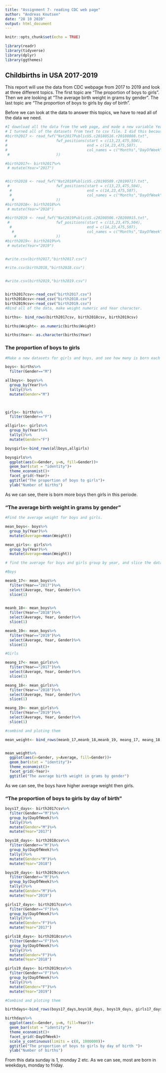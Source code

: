 ---
title: "Assignment 7- reading CDC web page"
author: "Andreas Knutsen"
date: "28 10 2020"
output: html_document
---

```{r setup, include=FALSE}
knitr::opts_chunk$set(echo = TRUE)

library(readr)
library(tidyverse)
library(dplyr)
library(ggthemes)


```


## Childbirths in USA 2017-2019
This report will use the data from CDC webpage from 2017 to 2019 and look at three different topics. 
The first topic are "The proportion of boys to girls". Then we are looking at "The average birth weight in grams by gender". The last topic are "The proportion of boys to girls by day of birth".

Before we can look at the data to answer this topics, we have to read all of the data we need.

```{r,echo=TRUE, message = FALSE, warning= FALSE}
#I download all the data from the web page, and made a new variable Year.
# I turned all of the datasets from text to csv file. I did this because the files was very large, and the kniting took much longer then needed. I have marked the lines with #, so you can see what I did.
#birth2017 <- read_fwf("Nat2017PublicUS.c20180516.r20180808.txt",
#                      fwf_positions(start = c(13,23,475,504),
#                                    end = c(14,23,475,507),
#                                    col_names = c("Months","DayOfWeek", "Gender","Weight")
 #                     ))

#birth2017<- birth2017%>%
 # mutate(Year="2017")


#birth2018 <- read_fwf("Nat2018PublicUS.c20190509.r20190717.txt",
 #                     fwf_positions(start = c(13,23,475,504),
  #                                  end = c(14,23,475,507),
  #                                  col_names = c("Months","DayOfWeek", "Gender","Weight")
   #                   ))
#birth2018<- birth2018%>%
 # mutate(Year="2018")

#birth2019 <- read_fwf("Nat2019PublicUS.c20200506.r20200915.txt",
 #                     fwf_positions(start = c(13,23,475,504),
  #                                  end = c(14,23,475,507),
   #                                 col_names = c("Months","DayOfWeek", "Gender","Weight")
    #                  ))
#birth2019<- birth2019%>%
 # mutate(Year="2019")


#write.csv(birth2017,"birth2017.csv")

#rite.csv(birth2018,"birth2018.csv")


#write.csv(birth2019,"birth2019.csv")


birth2017csv<-read_csv("birth2017.csv")
birth2018csv<-read_csv("birth2018.csv")
birth2019csv<-read_csv("birth2019.csv")
#Bind all of the data, make weight numeric and Year character.

births<- bind_rows(birth2017csv, birth2018csv, birth2019csv)

births$Weight<- as.numeric(births$Weight)

births$Year<- as.character(births$Year)

```


### The proportion of boys to girls
```{r}
#Make a new datasets for girls and boys, and see how many is born each year. 

boys<- births%>%
  filter(Gender=="M")

allboys<- boys%>%
  group_by(Year)%>%
  tally()%>%
  mutate(Gender="M")
  


girls<- births%>%
  filter(Gender=="F")

allgirls<- girls%>%
  group_by(Year)%>%
  tally()%>%
  mutate(Gender="F")

boysgirls<-bind_rows(allboys,allgirls)

boysgirls%>%
  ggplot(aes(x=Gender, y=n, fill=Gender))+
  geom_bar(stat = "identity")+
  theme_economist()+
  facet_grid(~Year)+
  ggtitle("The proportion of boys to girls")+
  ylab("Number of births")


```

As we can see, there is born more boys then girls in this periode.

### "The average birth weight in grams by gender"

```{r}

#Find the average weight for boys and girls.

mean_boys<- boys%>%
  group_by(Year)%>%
  mutate(Average=mean(Weight))

mean_girls<- girls%>%
  group_by(Year)%>%
  mutate(Average=mean(Weight))

# find the average for boys and girls group by year, and slice the dataset to get just one value.

#Boys

meanb_17<- mean_boys%>%
  filter(Year=="2017")%>%
  select(Average, Year, Gender)%>%
  slice(1)
  

meanb_18<- mean_boys%>%
  filter(Year=="2018")%>%
  select(Average, Year, Gender)%>%
  slice(1)

meanb_19<- mean_boys%>%
  filter(Year=="2019")%>%
  select(Average, Year, Gender)%>%
  slice(1)

#Girls

meang_17<- mean_girls%>%
  filter(Year=="2017")%>%
  select(Average, Year, Gender)%>%
  slice(1)

meang_18<- mean_girls%>%
  filter(Year=="2018")%>%
  select(Average, Year, Gender)%>%
  slice(1)

meang_19<- mean_girls%>%
  filter(Year=="2019")%>%
  select(Average, Year, Gender)%>%
  slice(1)

#combind and ploting them

mean_weight<- bind_rows(meanb_17,meanb_18,meanb_19, meang_17, meang_18,meang_19)


mean_weight%>%
  ggplot(aes(x=Gender, y=Average, fill=Gender))+
  geom_bar(stat = "identity")+
  theme_economist()+
  facet_grid(~Year)+
  ggtitle("The average birth weight in grams by gender")


```

As we can see, the boys have higher average weight then girls.

### "The proportion of boys to girls by day of birth"

```{r}

boys17_days<- birth2017csv%>%
  filter(Gender=="M")%>%
  group_by(DayOfWeek)%>%
  tally()%>%
  mutate(Gender="M")%>%
  mutate(Year="2017")

boys18_days<- birth2018csv%>%
  filter(Gender=="M")%>%
  group_by(DayOfWeek)%>%
  tally()%>%
  mutate(Gender="M")%>%
  mutate(Year="2018")

boys19_days<- birth2019csv%>%
  filter(Gender=="M")%>%
  group_by(DayOfWeek)%>%
  tally()%>%
  mutate(Gender="M")%>%
  mutate(Year="2019")

girls17_days<- birth2017csv%>%
  filter(Gender=="F")%>%
  group_by(DayOfWeek)%>%
  tally()%>%
  mutate(Gender="F")%>%
  mutate(Year="2017")

girls18_days<- birth2018csv%>%
  filter(Gender=="F")%>%
  group_by(DayOfWeek)%>%
  tally()%>%
  mutate(Gender="F")%>%
  mutate(Year="2018")

girls19_days<- birth2019csv%>%
  filter(Gender=="F")%>%
  group_by(DayOfWeek)%>%
  tally()%>%
  mutate(Gender="F")%>%
  mutate(Year="2019")

#Combind and ploting them

birthdays<-bind_rows(boys17_days,boys18_days, boys19_days, girls17_days, girls18_days, girls19_days)

birthdays%>%
  ggplot(aes(x=Gender, y=n, fill=Year))+
  geom_bar(stat = "identity")+
  theme_economist()+
  facet_grid(~DayOfWeek)+
  scale_y_continuous(limits = c(0, 1000000))+
  ggtitle("The proportion of boys to girls by day of birth ")+
  ylab("Number of births")


```

From this data sunday is 1, monday 2 etc. As we can see, most are born in weekdays, monday to friday.

